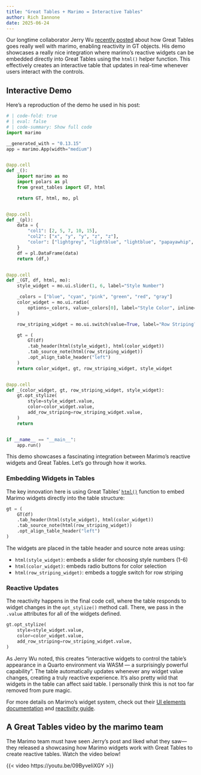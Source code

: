```yaml
---
title: "Great Tables + Marimo = Interactive Tables"
author: Rich Iannone
date: 2025-06-24
---
```


Our longtime collaborator Jerry Wu [recently posted](https://tech.ycwu.space/posts/gt-marimo-in-quarto/20250612.html) about how Great Tables goes really well with marimo, enabling reactivity in GT objects. His demo showcases a really nice integration where marimo's reactive widgets can be embedded directly into Great Tables using the `html()` helper function. This effectively creates an interactive table that updates in real-time whenever users interact with the controls.

## Interactive Demo

Here's a reproduction of the demo he used in his post:

```python
# | code-fold: true
# | eval: false
# | code-summary: Show full code
import marimo

__generated_with = "0.13.15"
app = marimo.App(width="medium")


@app.cell
def _():
    import marimo as mo
    import polars as pl
    from great_tables import GT, html

    return GT, html, mo, pl


@app.cell
def _(pl):
    data = {
        "col1": [2, 5, 7, 10, 15],
        "col2": ["x", "y", "y", "z", "z"],
        "color": ["lightgrey", "lightblue", "lightblue", "papayawhip", "papayawhip"],
    }
    df = pl.DataFrame(data)
    return (df,)


@app.cell
def _(GT, df, html, mo):
    style_widget = mo.ui.slider(1, 6, label="Style Number")

    _colors = ["blue", "cyan", "pink", "green", "red", "gray"]
    color_widget = mo.ui.radio(
        options=_colors, value=_colors[0], label="Style Color", inline=True
    )

    row_striping_widget = mo.ui.switch(value=True, label="Row Striping?")

    gt = (
        GT(df)
        .tab_header(html(style_widget), html(color_widget))
        .tab_source_note(html(row_striping_widget))
        .opt_align_table_header("left")
    )
    return color_widget, gt, row_striping_widget, style_widget


@app.cell
def _(color_widget, gt, row_striping_widget, style_widget):
    gt.opt_stylize(
        style=style_widget.value,
        color=color_widget.value,
        add_row_striping=row_striping_widget.value,
    )
    return


if __name__ == "__main__":
    app.run()
```


This demo showcases a fascinating integration between Marimo's reactive widgets and Great Tables. Let's go through how it works.

### Embedding Widgets in Tables

The key innovation here is using Great Tables' [`html()`](https://posit-dev.github.io/great-tables/reference/html.html) function to embed Marimo widgets directly into the table structure:

```python
gt = (
    GT(df)
    .tab_header(html(style_widget), html(color_widget))
    .tab_source_note(html(row_striping_widget))
    .opt_align_table_header("left")
)
```

The widgets are placed in the table header and source note areas using:

- `html(style_widget)`: embeds a slider for choosing style numbers (1-6)
- `html(color_widget)`: embeds radio buttons for color selection
- `html(row_striping_widget)`: embeds a toggle switch for row striping

### Reactive Updates

The reactivity happens in the final code cell, where the table responds to widget changes in the `opt_stylize()` method call. There, we pass in the `.value` attributes for all of the widgets defined.

```python
gt.opt_stylize(
    style=style_widget.value,
    color=color_widget.value,
    add_row_striping=row_striping_widget.value,
)
```

As Jerry Wu noted, this creates "interactive widgets to control the table's appearance in a Quarto environment via WASM — a surprisingly powerful capability". The table automatically updates whenever any widget value changes, creating a truly reactive experience. It's also pretty wild that widgets in the table can affect said table. I personally think this is not too far removed from pure magic.

For more details on Marimo's widget system, check out their [UI elements documentation](https://docs.marimo.io/api/inputs/) and [reactivity guide](https://docs.marimo.io/guides/reactivity/).

## A Great Tables video by the marimo team

The Marimo team must have seen Jerry's post and liked what they saw—they released a showcasing how Marimo widgets work with Great Tables to create reactive tables. Watch the video below!

{{< video https://youtu.be/09ByveIiXGY >}}

